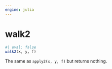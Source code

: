```yaml
---
engine: julia
---
```


# walk2 {#sec-doc}
    

::: {.callout-note appearance="simple" title="docblock" collapse=false}    


```julia
#| eval: false
walk2(x, y, f)

```

The same as `apply2(x, y, f)` but returns nothing.
 


:::
    

